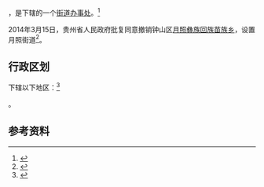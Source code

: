 {{中国乡级行政区|52/02/01/200/000}}

'''{{PAGENAMEBASE}}'''，是{{PRC admin/fullname|52/02/01/200/000|3}}下辖的一个[[街道办事处|街道办事处]]。<ref>{{PRC admin/ref sgc|{{PRC admin/parent|52/02/01/200/000}}}}</ref>

2014年3月15日，贵州省人民政府批复同意撤销钟山区[[月照彝族回族苗族乡|月照彝族回族苗族乡]]，设置月照街道<ref>{{Cite web |url=http://gzsrmzfgb.gzgov.gov.cn/show.aspx?id=8528 |title=省人民政府关于同意钟山区月照彝族回族苗族乡撤乡设街道的批复（黔府函〔2014〕57号） |access-date=2017-09-01 |archive-url=https://web.archive.org/web/20170901204901/http://gzsrmzfgb.gzgov.gov.cn/show.aspx?id=8528 |archive-date=2017-09-01 |dead-url=yes }}</ref>。

== 行政区划 ==

{{PAGENAMEBASE}}下辖以下地区：<ref>{{PRC admin/ref sgc|52/02/01/200/000}}</ref>

{{PRC admin/children|52/02/01/200/000}}。

== 参考资料 ==

{{reflist}}

{{贵州行政区划小作品}}
{{PRC admin/navcat|52/02/01/200/000}}